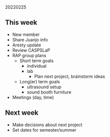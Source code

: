 20220225  

## This week

- New member
- Share Juanjo info
- Aresty update
- Review CASPSLaP
- RAP group plans
  - Short term goals 
    - individual
    - lab
      - Plan next project, brainstorm ideas
  - Long(er) term goals
    - ultrasound setup
    - sound booth furniture
- Meetings (day, time)


## Next week

- Make decisions about next project
- Set dates for semester/summer
